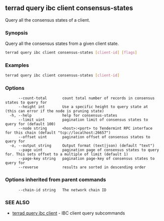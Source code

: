 ## terrad query ibc client consensus-states

Query all the consensus states of a client.

### Synopsis

Query all the consensus states from a given client state.

```sh Terrad
terrad query ibc client consensus-states [client-id] [flags]
```

### Examples

```sh Terrad
terrad query ibc client consensus-states [client-id]
```

### Options

```
      --count-total       count total number of records in consensus states to query for
      --height int        Use a specific height to query state at (this can error if the node is pruning state)
  -h, --help              help for consensus-states
      --limit uint        pagination limit of consensus states to query for (default 100)
      --node string       <host>:<port> to Tendermint RPC interface for this chain (default "tcp://localhost:26657")
      --offset uint       pagination offset of consensus states to query for
  -o, --output string     Output format (text|json) (default "text")
      --page uint         pagination page of consensus states to query for. This sets offset to a multiple of limit (default 1)
      --page-key string   pagination page-key of consensus states to query for
      --reverse           results are sorted in descending order
```

### Options inherited from parent commands

```
      --chain-id string   The network chain ID
```

### SEE ALSO

* [terrad query ibc client](terrad_query_ibc_client.md)	 - IBC client query subcommands


